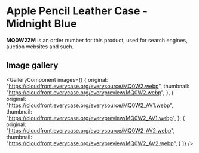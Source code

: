 
# Apple Pencil Leather Case - Midnight Blue

<Callout type='info' emoji='👉🏻'>**MQ0W2ZM** is an order number for this product, used for search engines, auction websites and such.</Callout>

## Image gallery

<GalleryComponent
    images={[
      {
        original: "https://cloudfront.everycase.org/everysource/MQ0W2.webp",
        thumbnail: "https://cloudfront.everycase.org/everypreview/MQ0W2.webp",
      },
      {
        original: "https://cloudfront.everycase.org/everysource/MQ0W2_AV1.webp",
        thumbnail: "https://cloudfront.everycase.org/everypreview/MQ0W2_AV1.webp",
      },
      {
        original: "https://cloudfront.everycase.org/everysource/MQ0W2_AV2.webp",
        thumbnail: "https://cloudfront.everycase.org/everypreview/MQ0W2_AV2.webp",
      }
    ]}
  />

